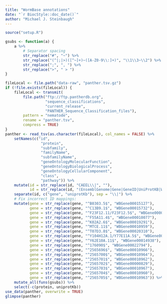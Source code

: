 ```yaml
---
title: "WormBase annotations"
date: "`r BiocStyle::doc_date()`"
author: "Michael J. Steinbaugh"
---
```


```r
source("setup.R")
```

```r
gsubs <- function(a) {
    a %>%
        # Separator spacing
        str_replace("#", "~") %>%
        str_replace("(^|;|>)([^~]+)~([A-Z0-9\\:]+)", "\\1\\3~\\2") %>%
        str_replace(";", ", ") %>%
        str_replace(">", " > ")
}
```

```r
fileLocal <- file.path("data-raw", "panther.tsv.gz")
if (!file.exists(fileLocal)) {
    fileLocal <- transmit(
        file.path("ftp://ftp.pantherdb.org",
                  "sequence_classifications",
                  "current_release",
                  "PANTHER_Sequence_Classification_files"),
        pattern = "nematode",
        rename = "panther.tsv",
        compress = TRUE)
}
panther <- read_tsv(as.character(fileLocal), col_names = FALSE) %>%
    setNames(c("id",
                "protein",
                "subfamily",
                "familyName",
                "subfamilyName",
                "geneOntologyMolecularFunction",
                "geneOntologyBiologicalProcess",
                "geneOntologyCellularComponent",
                "class",
                "pathway")) %>%
    mutate(id = str_replace(id, "CAEEL\\|", ""),
           id = str_replace(id, "(EnsemblGenome|Gene|GeneID|UniProtKB|WormBase)=", "")) %>%
    separate(id, c("gene", "uniprotKb"), sep = "\\|") %>%
    # Fix incorrect ID mappings:
    mutate(gene = str_replace(gene, "^B0303.5$", "WBGene00015127"),
           gene = str_replace(gene, "^C13B9.1$", "WBGene00015732"),
           gene = str_replace(gene, "^F23F12.11/F23F12.5$", "WBGene00005075"),
           gene = str_replace(gene, "^F55A11.4$", "WBGene00010077"),
           gene = str_replace(gene, "^K02A2.6$", "WBGene00019291"),
           gene = str_replace(gene, "^MTCE.11$", "WBGene00010959"),
           gene = str_replace(gene, "^T07D3.8$", "WBGene00020310"),
           gene = str_replace(gene, "^Y104H12A.1/Y77E11A.5$", "WBGene00022423"),
           gene = str_replace(gene, "^Y62E10A.11$", "WBGene00014938"),
           gene = str_replace(gene, "^176090$", "WBGene00022794"),
           gene = str_replace(gene, "^2565696$", "WBGene00010966"),
           gene = str_replace(gene, "^2565700$", "WBGene00010964"),
           gene = str_replace(gene, "^2565701$", "WBGene00010962"),
           gene = str_replace(gene, "^2565702$", "WBGene00000829"),
           gene = str_replace(gene, "^2565703$", "WBGene00010967"),
           gene = str_replace(gene, "^2565704$", "WBGene00010960"),
           gene = str_replace(gene, "^2565705$", "WBGene00010963")) %>%
    mutate_all(funs(gsubs)) %>%
    select(-c(protein, uniprotKb))
use_data(panther, overwrite = TRUE)
glimpse(panther)
```
